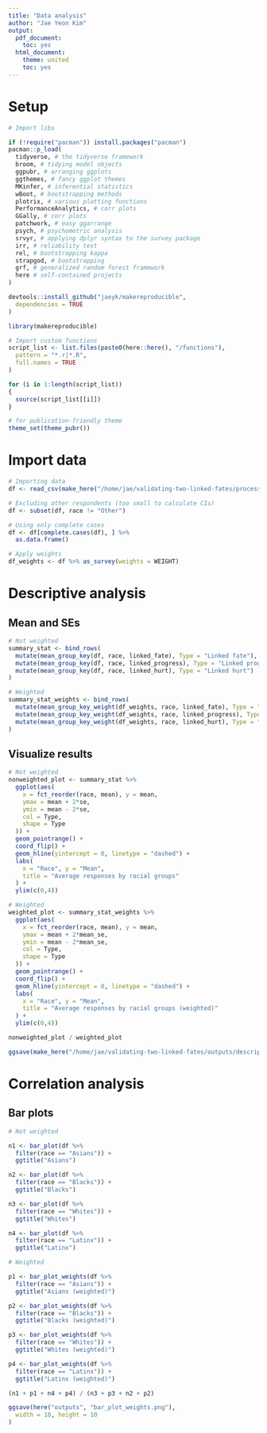 ```yaml
---
title: "Data analysis"
author: "Jae Yeon Kim"
output:
  pdf_document:
    toc: yes
  html_document:
    theme: united
    toc: yes
---
```


# Setup 

```r

# Import libs 

if (!require("pacman")) install.packages("pacman")
pacman::p_load(
  tidyverse, # the tidyverse framework
  broom, # tidying model objects
  ggpubr, # arranging ggplots
  ggthemes, # fancy ggplot themes
  MKinfer, # inferential statistics
  wBoot, # bootstrapping methods
  plotrix, # various plotting functions
  PerformanceAnalytics, # corr plots
  GGally, # corr plots
  patchwork, # easy ggarrange
  psych, # psychometric analysis
  srvyr, # applying dplyr syntax to the survey package 
  irr, # reliability test
  rel, # bootstrapping kappa
  strapgod, # bootstrapping
  grf, # generalized random forest framework
  here # self-contained projects
)

devtools::install_github("jaeyk/makereproducible",
  dependencies = TRUE
)

library(makereproducible)

# Import custom functions 
script_list <- list.files(paste0(here::here(), "/functions"),
  pattern = "*.r|*.R",
  full.names = TRUE
)

for (i in 1:length(script_list))
{
  source(script_list[[i]])
}

# for publication-friendly theme
theme_set(theme_pubr())
```

# Import data 

```r

# Importing data
df <- read_csv(make_here("/home/jae/validating-two-linked-fates/processed_data/processed_survey.csv"))

# Excluding other respondents (too small to calculate CIs)
df <- subset(df, race != "Other")

# Using only complete cases
df <- df[complete.cases(df), ] %>%
  as.data.frame()

# Apply weights 
df_weights <- df %>% as_survey(weights = WEIGHT) 

```

# Descriptive analysis 

## Mean and SEs

```r

# Not weighted
summary_stat <- bind_rows(
  mutate(mean_group_key(df, race, linked_fate), Type = "Linked fate"),
  mutate(mean_group_key(df, race, linked_progress), Type = "Linked progress"),
  mutate(mean_group_key(df, race, linked_hurt), Type = "Linked hurt")
)

# Weighted
summary_stat_weights <- bind_rows(
  mutate(mean_group_key_weight(df_weights, race, linked_fate), Type = "Linked fate"),
  mutate(mean_group_key_weight(df_weights, race, linked_progress), Type = "Linked progress"),
  mutate(mean_group_key_weight(df_weights, race, linked_hurt), Type = "Linked hurt")
)

```

## Visualize results 

```r

# Not weighted 
nonweighted_plot <- summary_stat %>%
  ggplot(aes(
    x = fct_reorder(race, mean), y = mean,
    ymax = mean + 2*se,
    ymin = mean - 2*se, 
    col = Type, 
    shape = Type
  )) +
  geom_pointrange() +
  coord_flip() +
  geom_hline(yintercept = 0, linetype = "dashed") +
  labs(
    x = "Race", y = "Mean",
    title = "Average responses by racial groups"
  ) +
  ylim(c(0,4))

# Weighted
weighted_plot <- summary_stat_weights %>%
  ggplot(aes(
    x = fct_reorder(race, mean), y = mean,
    ymax = mean + 2*mean_se,
    ymin = mean - 2*mean_se, 
    col = Type, 
    shape = Type
  )) +
  geom_pointrange() +
  coord_flip() +
  geom_hline(yintercept = 0, linetype = "dashed") +
  labs(
    x = "Race", y = "Mean",
    title = "Average responses by racial groups (weighted)"
  ) +
  ylim(c(0,4))

nonweighted_plot / weighted_plot

ggsave(make_here("/home/jae/validating-two-linked-fates/outputs/descriptive_stat_weights.png"))
```

  
# Correlation analysis

## Bar plots

```r

# Not weighted 

n1 <- bar_plot(df %>%
  filter(race == "Asians")) +
  ggtitle("Asians")

n2 <- bar_plot(df %>%
  filter(race == "Blacks")) +
  ggtitle("Blacks")

n3 <- bar_plot(df %>%
  filter(race == "Whites")) +
  ggtitle("Whites")

n4 <- bar_plot(df %>%
  filter(race == "Latinx")) +
  ggtitle("Latinx")

# Weighted 

p1 <- bar_plot_weights(df %>%
  filter(race == "Asians")) +
  ggtitle("Asians (weighted)")

p2 <- bar_plot_weights(df %>%
  filter(race == "Blacks")) +
  ggtitle("Blacks (weighted)")

p3 <- bar_plot_weights(df %>%
  filter(race == "Whites")) +
  ggtitle("Whites (weighted)")

p4 <- bar_plot_weights(df %>%
  filter(race == "Latinx")) +
  ggtitle("Latinx (weighted)")

(n1 + p1 + n4 + p4) / (n3 + p3 + n2 + p2)

ggsave(here("outputs", "bar_plot_weights.png"),
  width = 10, height = 10
)
```
